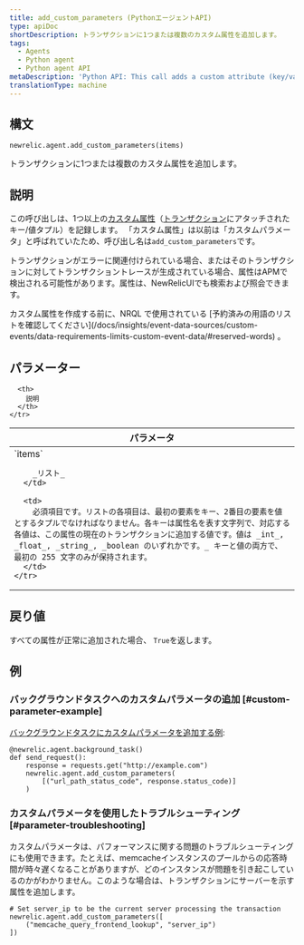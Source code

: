 ```yaml
---
title: add_custom_parameters (PythonエージェントAPI)
type: apiDoc
shortDescription: トランザクションに1つまたは複数のカスタム属性を追加します。
tags:
  - Agents
  - Python agent
  - Python agent API
metaDescription: 'Python API: This call adds a custom attribute (key/value tuple) to a transaction.'
translationType: machine
---
```


## 構文

```
newrelic.agent.add_custom_parameters(items)
```

トランザクションに1つまたは複数のカスタム属性を追加します。

## 説明

この呼び出しは、1つ以上の[カスタム属性](/docs/accounts-partnerships/education/getting-started-new-relic/glossary#attribute)（[トランザクション](/docs/accounts-partnerships/education/getting-started-new-relic/glossary#transaction)にアタッチされたキー/値タプル）を記録します。 「カスタム属性」は以前は「カスタムパラメータ」と呼ばれていたため、呼び出し名は`add_custom_parameters`です。

トランザクションがエラーに関連付けられている場合、またはそのトランザクションに対してトランザクショントレースが生成されている場合、属性はAPMで検出される可能性があります。属性は、NewRelicUIでも検索および照会できます。

<Callout variant="important">
  カスタム属性を作成する前に、NRQL で使用されている [予約済みの用語のリストを確認してください](/docs/insights/event-data-sources/custom-events/data-requirements-limits-custom-event-data/#reserved-words) 。
</Callout>

## パラメーター

<table>
  <thead>
    <tr>
      <th width="25%">
        パラメータ
      </th>

      <th>
        説明
      </th>
    </tr>
  </thead>

  <tbody>
    <tr>
      <td>
        `items`

        _リスト_
      </td>

      <td>
        必須項目です。リストの各項目は、最初の要素をキー、2番目の要素を値とするタプルでなければなりません。各キーは属性名を表す文字列で、対応する各値は、この属性の現在のトランザクションに追加する値です。値は _int_, _float_, _string_, _boolean のいずれかです。_ キーと値の両方で、最初の 255 文字のみが保持されます。
      </td>
    </tr>
  </tbody>
</table>

## 戻り値

すべての属性が正常に追加された場合、 `True`を返します。

## 例

### バックグラウンドタスクへのカスタムパラメータの追加 [#custom-parameter-example]

[バックグラウンドタスクにカスタムパラメータを追加する例](/docs/agents/python-agent/python-agent-api/background_task):

```
@newrelic.agent.background_task()
def send_request():
    response = requests.get("http://example.com")
    newrelic.agent.add_custom_parameters(
        [("url_path_status_code", response.status_code)]
    )
```

### カスタムパラメータを使用したトラブルシューティング [#parameter-troubleshooting]

カスタムパラメータは、パフォーマンスに関する問題のトラブルシューティングにも使用できます。たとえば、memcacheインスタンスのプールからの応答時間が時々遅くなることがありますが、どのインスタンスが問題を引き起こしているのかがわかりません。このような場合は、トランザクションにサーバーを示す属性を追加します。

```
# Set server_ip to be the current server processing the transaction
newrelic.agent.add_custom_parameters([
    ("memcache_query_frontend_lookup", "server_ip")
])
```